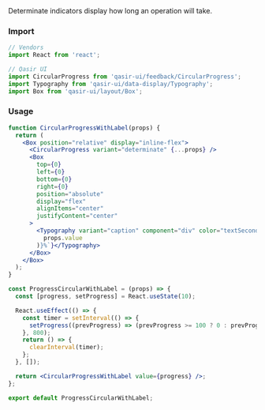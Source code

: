
<Title>Circular with label</Title>

<Subtitle>
Determinate indicators display how long an operation will take.
</Subtitle>

### Import
```js
// Vendors
import React from 'react';

// Qasir UI
import CircularProgress from 'qasir-ui/feedback/CircularProgress';
import Typography from 'qasir-ui/data-display/Typography';
import Box from 'qasir-ui/layout/Box';
```

<h3 style={{marginBottom: 20}}>Usage</h3>

<ProgressCircularWithLabel/>

```jsx
function CircularProgressWithLabel(props) {
  return (
    <Box position="relative" display="inline-flex">
      <CircularProgress variant="determinate" {...props} />
      <Box
        top={0}
        left={0}
        bottom={0}
        right={0}
        position="absolute"
        display="flex"
        alignItems="center"
        justifyContent="center"
      >
        <Typography variant="caption" component="div" color="textSecondary">{`${Math.round(
          props.value
        )}%`}</Typography>
      </Box>
    </Box>
  );
}

const ProgressCircularWithLabel = (props) => {
  const [progress, setProgress] = React.useState(10);

  React.useEffect(() => {
    const timer = setInterval(() => {
      setProgress((prevProgress) => (prevProgress >= 100 ? 0 : prevProgress + 10));
    }, 800);
    return () => {
      clearInterval(timer);
    };
  }, []);

  return <CircularProgressWithLabel value={progress} />;
};

export default ProgressCircularWithLabel;
```